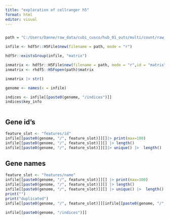 ```yaml
---
title: "exploration of cellranger h5"
format: html
editor: visual
---
```


```r

```

```r
path = "C:/Users/Danne/raw_data/cubi_cusco/hub_01_outs/multi/count/raw_feature_bc_matrix.h5"

```

```r
infile <- hdf5r::H5File$new(filename = path, mode = "r")
```

```r
hdf5r::existsGroup(infile, "matrix")
```
```r
inmatrix <- hdf5r::H5File$new(filename = path, mode = "r",id = "matrix")
inmatrix <- rhdf5::H5Fopen(path)$matrix

inmatrix |> str()
```

```r
genome <- names(x = infile)
```
```r
indices <- infile[[paste0(genome, "/indices")]]
indices$key_info
```
```r

```
## Gene id's
```r

feature_slot <- "features/id"
infile[[paste0(genome, "/", feature_slot)]][]|> print(max=100)
infile[[paste0(genome, "/", feature_slot)]][] |> length()
infile[[paste0(genome, "/", feature_slot)]][]|> unique() |>  length()
```
## Gene names
```r
feature_slot <- "features/name"
infile[[paste0(genome, "/", feature_slot)]][] |> print(max=100)
infile[[paste0(genome, "/", feature_slot)]][] |> length()
infile[[paste0(genome, "/", feature_slot)]][] |> unique() |>  length()
print("")
print("duplicated")
infile[[paste0(genome, "/", feature_slot)]][infile[[paste0(genome, "/", feature_slot)]][] |> duplicated()]
```
```r

infile[[paste0(genome, "/indices")]]
```


```r
```


```r
```


